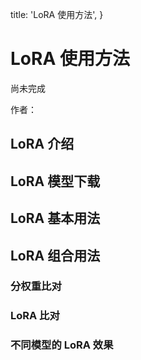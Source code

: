   title: 'LoRA 使用方法',
}


# LoRA 使用方法 

<Note>
  尚未完成
</Note>


作者：<AuthorCiaochaos />


## LoRA 介绍




## LoRA 模型下载


## LoRA 基本用法



## LoRA 组合用法


### 分权重比对


### LoRA 比对


### 不同模型的 LoRA 效果